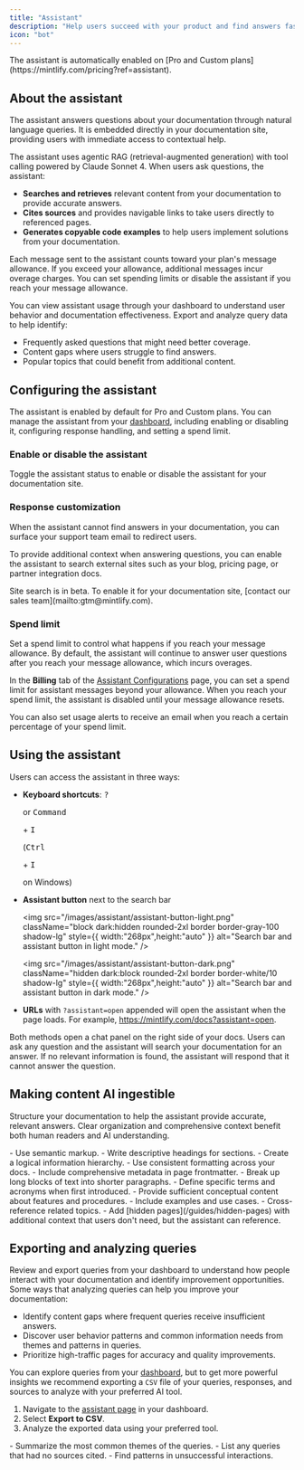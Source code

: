 ```yaml
---
title: "Assistant"
description: "Help users succeed with your product and find answers faster"
icon: "bot"
---
```


<Info>
  The assistant is automatically enabled on [Pro and Custom plans](https://mintlify.com/pricing?ref=assistant).
</Info>

## About the assistant

The assistant answers questions about your documentation through natural language queries. It is embedded directly in your documentation site, providing users with immediate access to contextual help.

The assistant uses agentic RAG (retrieval-augmented generation) with tool calling powered by Claude Sonnet 4. When users ask questions, the assistant:

- **Searches and retrieves** relevant content from your documentation to provide accurate answers.
- **Cites sources** and provides navigable links to take users directly to referenced pages.
- **Generates copyable code examples** to help users implement solutions from your documentation.

Each message sent to the assistant counts toward your plan's message allowance. If you exceed your allowance, additional messages incur overage charges. You can set spending limits or disable the assistant if you reach your message allowance.

You can view assistant usage through your dashboard to understand user behavior and documentation effectiveness. Export and analyze query data to help identify:

- Frequently asked questions that might need better coverage.
- Content gaps where users struggle to find answers.
- Popular topics that could benefit from additional content.

## Configuring the assistant

The assistant is enabled by default for Pro and Custom plans. You can manage the assistant from your [dashboard](https://dashboard.mintlify.com/products/assistant/settings), including enabling or disabling it, configuring response handling, and setting a spend limit.

### Enable or disable the assistant

Toggle the assistant status to enable or disable the assistant for your documentation site.

### Response customization

When the assistant cannot find answers in your documentation, you can surface your support team email to redirect users. 

To provide additional context when answering questions, you can enable the assistant to search external sites such as your blog, pricing page, or partner integration docs.

<Info>
  Site search is in beta. To enable it for your documentation site, [contact our sales team](mailto:gtm@mintlify.com).
</Info>

### Spend limit

Set a spend limit to control what happens if you reach your message allowance. By default, the assistant will continue to answer user questions after you reach your message allowance, which incurs overages.

In the **Billing** tab of the [Assistant Configurations](https://dashboard.mintlify.com/products/assistant/settings) page, you can set a spend limit for assistant messages beyond your allowance. When you reach your spend limit, the assistant is disabled until your message allowance resets.

You can also set usage alerts to receive an email when you reach a certain percentage of your spend limit.

## Using the assistant

Users can access the assistant in three ways:

- **Keyboard shortcuts**: <kbd>?</kbd>

   or <kbd>Command</kbd>

   \+ <kbd>I</kbd>

   (<kbd>Ctrl</kbd>

   \+ <kbd>I</kbd>

   on Windows)
- **Assistant button** next to the search bar

  <img
    src="/images/assistant/assistant-button-light.png"
    className="block dark:hidden rounded-2xl border border-gray-100 shadow-lg"
    style={{ width:"268px",height:"auto" }}
    alt="Search bar and assistant button in light mode."
  />

  <img
    src="/images/assistant/assistant-button-dark.png"
    className="hidden dark:block rounded-2xl border border-white/10 shadow-lg"
    style={{ width:"268px",height:"auto" }}
    alt="Search bar and assistant button in dark mode."
  />
- **URLs** with `?assistant=open` appended will open the assistant when the page loads. For example, https://mintlify.com/docs?assistant=open.

Both methods open a chat panel on the right side of your docs. Users can ask any question and the assistant will search your documentation for an answer. If no relevant information is found, the assistant will respond that it cannot answer the question.

## Making content AI ingestible

Structure your documentation to help the assistant provide accurate, relevant answers. Clear organization and comprehensive context benefit both human readers and AI understanding.

<Card title="Structure and organization">
  - Use semantic markup.
  - Write descriptive headings for sections.
  - Create a logical information hierarchy.
  - Use consistent formatting across your docs.
  - Include comprehensive metadata in page frontmatter.
  - Break up long blocks of text into shorter paragraphs.
</Card>

<Card title="Context">
  - Define specific terms and acronyms when first introduced.
  - Provide sufficient conceptual content about features and procedures.
  - Include examples and use cases.
  - Cross-reference related topics.
  - Add [hidden pages](/guides/hidden-pages) with additional context that users don't need, but the assistant can reference.
</Card>

## Exporting and analyzing queries

Review and export queries from your dashboard to understand how people interact with your documentation and identify improvement opportunities. Some ways that analyzing queries can help you improve your documentation:

- Identify content gaps where frequent queries receive insufficient answers.
- Discover user behavior patterns and common information needs from themes and patterns in queries.
- Prioritize high-traffic pages for accuracy and quality improvements.

You can explore queries from your [dashboard](https://dashboard.mintlify.com/products/assistant), but to get more powerful insights we recommend exporting a `CSV` file of your queries, responses, and sources to analyze with your preferred AI tool.

1. Navigate to the [assistant page](https://dashboard.mintlify.com/products/assistant) in your dashboard.
2. Select **Export to CSV**.
3. Analyze the exported data using your preferred tool.

<Card title="Sample analysis prompts">
  - Summarize the most common themes of the queries.
  - List any queries that had no sources cited.
  - Find patterns in unsuccessful interactions.
</Card>